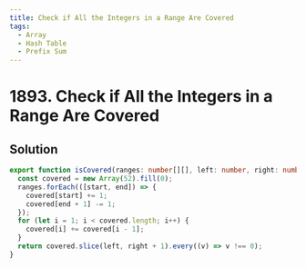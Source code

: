 ```yaml
---
title: Check if All the Integers in a Range Are Covered
tags:
  - Array
  - Hash Table
  - Prefix Sum
---
```


# 1893. Check if All the Integers in a Range Are Covered

<Badges>
  <LevelBadge level="easy" />
  <TopicBadge name="Array" slug="array" />
  <TopicBadge name="Hash Table" slug="hash-table" />
  <TopicBadge name="Prefix Sum" slug="prefix-sum" />
</Badges>

## Solution

```typescript filename="solution.ts" copy
export function isCovered(ranges: number[][], left: number, right: number): boolean {
  const covered = new Array(52).fill(0);
  ranges.forEach(([start, end]) => {
    covered[start] += 1;
    covered[end + 1] -= 1;
  });
  for (let i = 1; i < covered.length; i++) {
    covered[i] += covered[i - 1];
  }
  return covered.slice(left, right + 1).every((v) => v !== 0);
}
```

<ProblemLink
  codingSite="leetcode"
  href="https://leetcode.com/problems/check-if-all-the-integers-in-a-range-are-covered"
  title="Check if All the Integers in a Range Are Covered"
/>
